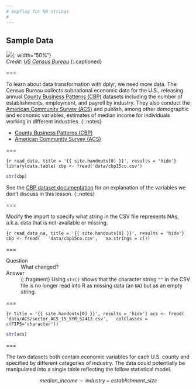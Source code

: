 ```yaml
---
# empflag for NA strings
#
---
```


## Sample Data

![]({{ site.baseurl }}/images/data.jpg){: width="50%"}  
*Credit: [US Census Bureau](https://www.census.gov/programs-surveys/cbp.html)*
{:.captioned}

===

To learn about data transformation with dplyr, we need more data. The Census
Bureau collects subnational economic data for the U.S., releasing annual [County
Business Patterns (CBP)] datasets including the number of establishments,
employment, and payroll by industry. They also conduct the [American Community
Survey (ACS)] and publish, among other demographic and economic variables, estimates of
median income for individuals working in different industries.
{:.notes}

- [County Business Patterns (CBP)]
- [American Community Survey (ACS)]

[County Business Patterns (CBP)]: https://www.census.gov/programs-surveys/cbp/data/datasets.html
[American Community Survey (ACS)]: https://www.census.gov/programs-surveys/acs/

===

```{r read_data, title = '{{ site.handouts[0] }}', results = 'hide'}
library(data.table)
cbp <- fread('data/cbp15co.csv')
```
```r
str(cbp)
```

See the [CBP dataset documentation] for an explanation of the variables we don't
discuss in this lesson.
{:.notes}

[CBP dataset documentation]: https://www2.census.gov/programs-surveys/rhfs/cbp/technical%20documentation/2015_record_layouts/county_layout_2015.txt

===

Modify the import to specify what string in the CSV file represents NAs,
a.k.a. data that is not-available or missing.

```{r read_data_na, title = '{{ site.handouts[0] }}', results = 'hide'}
cbp <- fread(
  'data/cbp15co.csv',
  na.strings = c())
```

===

Question
: What changed?

Answer
: {:.fragment} Using `str()` shows that the character string `""` in the CSV file
is no longer read into R as missing data (an `NA`) but as an empty string.

===

```{r title = '{{ site.handouts[0] }}', results = 'hide'}
acs <- fread(
  'data/ACS/sector_ACS_15_5YR_S2413.csv',
  colClasses = c(FIPS='character'))
```
```r
str(acs)
```

===

The two datasets both contain economic variables for each U.S. county and
specified by different categories of industry. The data could potentially be
manipulated into a single table reflecting the follow statistical model.

$$
median\_income \sim industry + establishment\_size
$$

